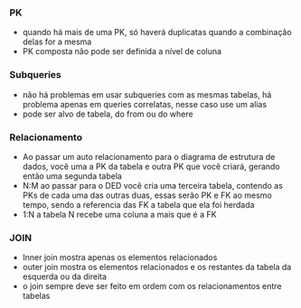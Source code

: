 






### PK

-   quando há mais de uma PK, só haverá duplicatas quando a combinação
    delas for a mesma
-   PK composta não pode ser definida a nível de coluna








### Subqueries

-   não há problemas em usar subqueries com as mesmas tabelas, há
    problema apenas em queries correlatas, nesse caso use um alias
-   pode ser alvo de tabela, do from ou do where








### Relacionamento

-   Ao passar um auto relacionamento para o diagrama de estrutura de
    dados, você uma a PK da tabela e outra PK que você criará, gerando
    então uma segunda tabela
-   N:M ao passar para o DED você cria uma terceira tabela, contendo as
    PKs de cada uma das outras duas, essas serão PK e FK ao mesmo tempo,
    sendo a referencia das FK a tabela que ela foi herdada
-   1:N a tabela N recebe uma coluna a mais que é a FK








### JOIN

-   Inner join mostra apenas os elementos relacionados
-   outer join mostra os elementos relacionados e os restantes da tabela
    da esquerda ou da direita
-   o join sempre deve ser feito em ordem com os relacionamentos entre
    tabelas


